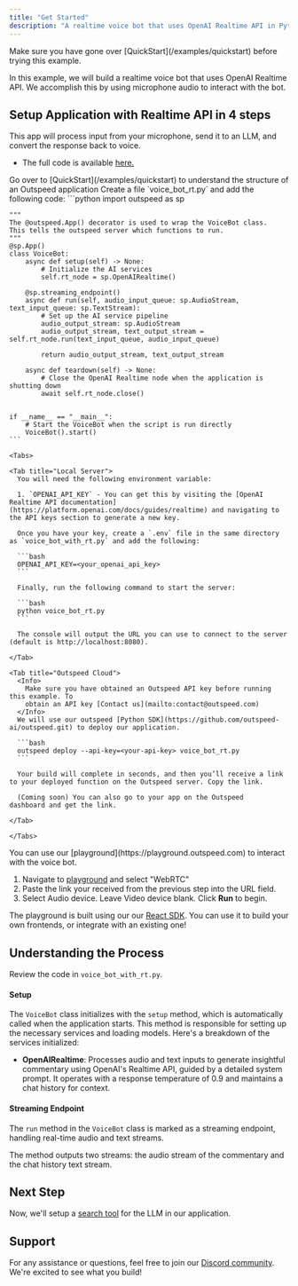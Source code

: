 ```yaml
---
title: "Get Started"
description: "A realtime voice bot that uses OpenAI Realtime API in Python."
---
```


  

<Info>
  Make sure you have gone over [QuickStart](/examples/quickstart) before trying
  this example.
</Info>

In this example, we will build a realtime voice bot that uses OpenAI Realtime API.
We accomplish this by using microphone audio to interact with the bot.

## **Setup Application with Realtime API in 4 steps**

This app will process input from your microphone, send it to an LLM, and convert the response back to voice.

- The full code is available [here.](https://github.com/outspeed-ai/outspeed/blob/main/examples/openai_realtime/voice_bot_with_rt.py)


<Steps>
  <Step title="Install Dependencies">
    <InstallOutspeedSnippet />
  </Step>

  <Step title="Create VoiceBot Application (using Realtime API)">
    <Warning>
    Go over to [QuickStart](/examples/quickstart) to understand the structure of an Outspeed application
    </Warning>
  Create a file `voice_bot_rt.py` and add the following code:
    ```python
    import outspeed as sp

    """
    The @outspeed.App() decorator is used to wrap the VoiceBot class.
    This tells the outspeed server which functions to run.
    """
    @sp.App()
    class VoiceBot:
        async def setup(self) -> None:
            # Initialize the AI services
            self.rt_node = sp.OpenAIRealtime()

        @sp.streaming_endpoint()
        async def run(self, audio_input_queue: sp.AudioStream, text_input_queue: sp.TextStream):
            # Set up the AI service pipeline
            audio_output_stream: sp.AudioStream
            audio_output_stream, text_output_stream = self.rt_node.run(text_input_queue, audio_input_queue)

            return audio_output_stream, text_output_stream

        async def teardown(self) -> None:
            # Close the OpenAI Realtime node when the application is shutting down
            await self.rt_node.close()


    if __name__ == "__main__":
        # Start the VoiceBot when the script is run directly
        VoiceBot().start()
    ```
  </Step>

  <Step title="Setup API Keys and Run">

    <Tabs>

    <Tab title="Local Server">
      You will need the following environment variable:

      1. `OPENAI_API_KEY` - You can get this by visiting the [OpenAI Realtime API documentation](https://platform.openai.com/docs/guides/realtime) and navigating to the API keys section to generate a new key.

      Once you have your key, create a `.env` file in the same directory as `voice_bot_with_rt.py` and add the following:

      ```bash
      OPENAI_API_KEY=<your_openai_api_key>
      ```

      Finally, run the following command to start the server:

      ```bash
      python voice_bot_rt.py
      ```

      The console will output the URL you can use to connect to the server (default is http://localhost:8080).

    </Tab>

    <Tab title="Outspeed Cloud">
      <Info>
        Make sure you have obtained an Outspeed API key before running this example. To
        obtain an API key [Contact us](mailto:contact@outspeed.com)
      </Info>
      We will use our outspeed [Python SDK](https://github.com/outspeed-ai/outspeed.git) to deploy our application.

      ```bash
      outspeed deploy --api-key=<your-api-key> voice_bot_rt.py
      ```

      Your build will complete in seconds, and then you’ll receive a link to your deployed function on the Outspeed server. Copy the link.

      (Coming soon) You can also go to your app on the Outspeed dashboard and get the link.

    </Tab>

    </Tabs>

  </Step>
  <Step title="Run Demo">
  You can use our [playground](https://playground.outspeed.com) to interact with the voice bot.
  
  1. Navigate to [playground](https://playground.outspeed.com) and select "WebRTC"
  2. Paste the link your received from the previous step into the URL field.
  3. Select Audio device. Leave Video device blank. Click **Run** to begin.

The playground is built using our our [React SDK](/javascript/introduction).
You can use it to build your own frontends, or integrate with an existing one!

  </Step>
</Steps>

## **Understanding the Process**

Review the code in `voice_bot_with_rt.py`.

#### **Setup**

The `VoiceBot` class initializes with the `setup` method, which is automatically called when the application starts. This method is responsible for setting up the necessary services and loading models. Here's a breakdown of the services initialized:

- **OpenAIRealtime**: Processes audio and text inputs to generate insightful commentary using OpenAI's Realtime API, guided by a detailed system prompt. It operates with a response temperature of 0.9 and maintains a chat history for context.

#### **Streaming Endpoint**

The `run` method in the `VoiceBot` class is marked as a streaming endpoint, handling real-time audio and text streams.

The method outputs two streams: the audio stream of the commentary and the chat history text stream.

## **Next Step**

Now, we'll setup a [search tool](/examples/openai_realtime/tool_use) for the LLM in our application.

## Support

For any assistance or questions, feel free to join our [Discord community](https://discord.gg/cmfFw6SYvp). We're excited to see what you build!